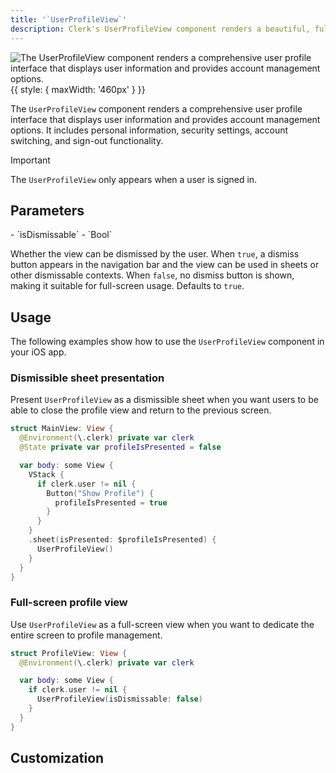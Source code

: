 ```yaml
---
title: '`UserProfileView`'
description: Clerk's UserProfileView component renders a beautiful, full-featured account management UI that allows users to manage their profile and security settings.
---
```


![The UserProfileView component renders a comprehensive user profile interface that displays user information and provides account management options.](/docs/images/ui-components/ios-user-profile-view.png){{ style: { maxWidth: '460px' } }}

The `UserProfileView` component renders a comprehensive user profile interface that displays user information and provides account management options. It includes personal information, security settings, account switching, and sign-out functionality.

> [!IMPORTANT]
> The `UserProfileView` only appears when a user is signed in.

## Parameters

<Properties>
  - `isDismissable`
  - `Bool`

  Whether the view can be dismissed by the user. When `true`, a dismiss button appears in the navigation bar and the view can be used in sheets or other dismissable contexts. When `false`, no dismiss button is shown, making it suitable for full-screen usage. Defaults to `true`.
</Properties>

## Usage

The following examples show how to use the `UserProfileView` component in your iOS app.

### Dismissible sheet presentation

Present `UserProfileView` as a dismissible sheet when you want users to be able to close the profile view and return to the previous screen.

```swift
struct MainView: View {
  @Environment(\.clerk) private var clerk
  @State private var profileIsPresented = false

  var body: some View {
    VStack {
      if clerk.user != nil {
        Button("Show Profile") {
          profileIsPresented = true
        }
      }
    }
    .sheet(isPresented: $profileIsPresented) {
      UserProfileView()
    }
  }
}
```

### Full-screen profile view

Use `UserProfileView` as a full-screen view when you want to dedicate the entire screen to profile management.

```swift
struct ProfileView: View {
  @Environment(\.clerk) private var clerk

  var body: some View {
    if clerk.user != nil {
      UserProfileView(isDismissable: false)
    }
  }
}
```

## Customization

<Include src="_partials/ios/customization" />
